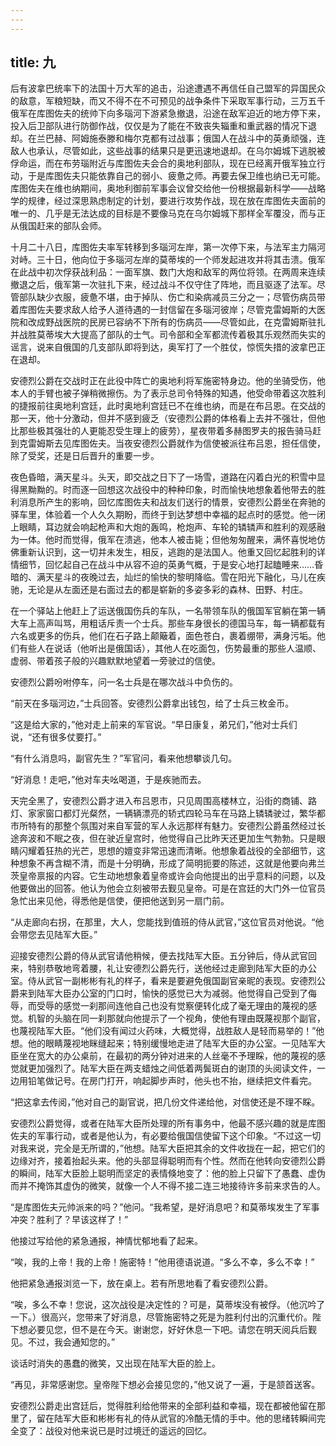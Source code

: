```yaml
---
---
---
```

title: 九
---



后有波拿巴统率下的法国十万大军的追击，沿途遭遇不再信任自己盟军的异国民众的敌意，军粮短缺，而又不得不在不可预见的战争条件下采取军事行动，三万五千俄军在库图佐夫的统帅下向多瑙河下游紧急撤退，沿途在敌军迫近的地方停下来，投入后卫部队进行防御作战，仅仅是为了能在不致丧失辎重和重武器的情况下退却。在兰巴赫、阿姆施泰滕和梅尔克都有过战事；俄国人在战斗中的英勇顽强，连敌人也承认，尽管如此，这些战事的结果只是更迅速地退却。在乌尔姆城下逃脱被俘命运，而在布劳瑙附近与库图佐夫会合的奥地利部队，现在已经离开俄军独立行动，于是库图佐夫只能依靠自己的弱小、疲惫之师。再要去保卫维也纳已无可能。库图佐夫在维也纳期间，奥地利御前军事会议曾交给他一份根据最新科学——战略学的规律，经过深思熟虑制定的计划，要进行攻势作战，现在放在库图佐夫面前的唯一的、几乎是无法达成的目标是不要像马克在乌尔姆城下那样全军覆没，而与正从俄国赶来的部队会师。

十月二十八日，库图佐夫率军转移到多瑙河左岸，第一次停下来，与法军主力隔河对峙。三十日，他向位于多瑙河左岸的莫蒂埃的一个师发起进攻并将其击溃。俄军在此战中初次俘获战利品：一面军旗、数门大炮和敌军的两位将领。在两周来连续撤退之后，俄军第一次驻扎下来，经过战斗不仅守住了阵地，而且驱逐了法军。尽管部队缺少衣服，疲惫不堪，由于掉队、伤亡和染病减员三分之一；尽管伤病员带着库图佐夫要求敌人给予人道待遇的一封信留在多瑙河彼岸；尽管克雷姆斯的大医院和改成野战医院的民房已容纳不下所有的伤病员——尽管如此，在克雷姆斯驻扎并战胜莫蒂埃大大提高了部队的士气。司令部和全军都流传着极其乐观然而失实的谣言，说来自俄国的几支部队即将到达，奥军打了一个胜仗，惊慌失措的波拿巴正在退却。

安德烈公爵在交战时正在此役中阵亡的奥地利将军施密特身边。他的坐骑受伤，他本人的手臂也被子弹稍微擦伤。为了表示总司令特殊的知遇，他受命带着这次胜利的捷报前往奥地利宫廷，此时奥地利宫廷已不在维也纳，而是在布吕恩。在交战的那一天，他十分激动，但并不感到疲乏（安德烈公爵的体格看上去并不强壮，但他比那些极其强壮的人更能忍受生理上的疲劳），星夜带着多赫图罗夫的报告骑马赶到克雷姆斯去见库图佐夫。当夜安德烈公爵就作为信使被派往布吕恩，担任信使，除了受奖，还是日后晋升的重要一步。

夜色昏暗，满天星斗。头天，即交战之日下了一场雪，道路在闪着白光的积雪中显得黑黝黝的。时而逐一回想这次战役中的种种印象，时而愉快地想象着他带去的胜利消息所产生的影响，回忆库图佐夫和战友们送行的情景，安德烈公爵坐在奔驰的驿车里，体验着一个人久久期盼，而终于到达梦想中幸福的起点时的感觉。他一闭上眼睛，耳边就会响起枪声和大炮的轰鸣，枪炮声、车轮的辚辚声和胜利的观感融为一体。他时而觉得，俄军在溃逃，他本人被击毙；但他匆匆醒来，满怀喜悦地仿佛重新认识到，这一切并未发生，相反，逃跑的是法国人。他重又回忆起胜利的详情细节，回忆起自己在战斗中从容不迫的英勇气概，于是安心地打起瞌睡来……昏暗的、满天星斗的夜晚过去，灿烂的愉快的黎明降临。雪在阳光下融化，马儿在疾驰，无论是从左面还是右面过去的都是崭新的多姿多彩的森林、田野、村庄。

在一个驿站上他赶上了运送俄国伤兵的车队，一名带领车队的俄国军官躺在第一辆大车上高声叫骂，用粗话斥责一个士兵。那些车身很长的德国马车，每一辆都载有六名或更多的伤兵，他们在石子路上颠簸着，面色苍白，裹着绷带，满身污垢。他们有些人在说话（他听出是俄国话），其他人在吃面包，伤势最重的那些人温顺、虚弱、带着孩子般的兴趣默默地望着一旁驶过的信使。

安德烈公爵吩咐停车，问一名士兵是在哪次战斗中负伤的。

“前天在多瑙河边，”士兵回答。安德烈公爵拿出钱包，给了士兵三枚金币。

“这是给大家的，”他对走上前来的军官说。“早日康复，弟兄们，”他对士兵们说，“还有很多仗要打。”

“有什么消息吗，副官先生？”军官问，看来他想攀谈几句。

“好消息！走吧，”他对车夫吆喝道，于是疾驰而去。

天完全黑了，安德烈公爵才进入布吕恩市，只见周围高楼林立，沿街的商铺、路灯、家家窗口都灯光粲然，一辆辆漂亮的轿式四轮马车在马路上辚辚驶过，繁华都市所特有的那整个氛围对来自军营的军人永远那样有魅力。安德烈公爵虽然经过长途奔波和不眠之夜，但在驶近皇宫时，他觉得自己比昨天还更加生气勃勃。只是眼睛闪耀着狂热的光芒，思想的嬗变非常迅速而清晰。他想象着战役的全部细节，这种想象不再含糊不清，而是十分明确，形成了简明扼要的陈述，这就是他要向弗兰茨皇帝禀报的内容。它生动地想象着皇帝或许会向他提出的出乎意料的问题，以及他要做出的回答。他认为他会立刻被带去觐见皇帝。可是在宫廷的大门外一位官员急忙出来见他，得悉他是信使，便把他送到另一扇门前。

“从走廊向右拐，在那里，大人，您能找到值班的侍从武官，”这位官员对他说。“他会带您去见陆军大臣。”

迎接安德烈公爵的侍从武官请他稍候，便去找陆军大臣。五分钟后，侍从武官回来，特别恭敬地弯着腰，礼让安德烈公爵先行，送他经过走廊到陆军大臣的办公室。侍从武官一副彬彬有礼的样子，看来是要避免俄国副官亲昵的表现。安德烈公爵来到陆军大臣办公室的门口时，愉快的感觉已大为减弱。他觉得自己受到了侮辱，而受辱的感觉一刹那间连他自己也没有觉察便转化成了毫无理由的蔑视的感觉。机智的头脑在同一刹那就向他提示了一个视角，使他有理由既蔑视那个副官，也蔑视陆军大臣。“他们没有闻过火药味，大概觉得，战胜敌人是轻而易举的！”他想。他的眼睛蔑视地眯缝起来；特别缓慢地走进了陆军大臣的办公室。一见陆军大臣坐在宽大的办公桌前，在最初的两分钟对进来的人丝毫不予理睬，他的蔑视的感觉就更加强烈了。陆军大臣在两支蜡烛之间低着两鬓斑白的谢顶的头阅读文件，一边用铅笔做记号。在房门打开，响起脚步声时，他头也不抬，继续把文件看完。

“把这拿去传阅，”他对自己的副官说，把几份文件递给他，对信使还是不理不睬。

安德烈公爵觉得，或者在陆军大臣所处理的所有事务中，他最不感兴趣的就是库图佐夫的军事行动，或者是他认为，有必要给俄国信使留下这个印象。“不过这一切对我来说，完全是无所谓的，”他想。陆军大臣把其余的文件收拢在一起，把它们的边缘对齐，接着抬起头来。他的头部显得聪明而有个性。然而在他转向安德烈公爵的瞬间，陆军大臣脸上聪明而坚定的表情倏地变了：他的脸上只留下了愚蠢、虚伪而并不掩饰其虚伪的微笑，就像一个人不得不接二连三地接待许多前来求告的人。

“是库图佐夫元帅派来的吗？”他问。“我希望，是好消息吧？和莫蒂埃发生了军事冲突？胜利了？早该这样了！”

他接过写给他的紧急通报，神情忧郁地看了起来。

“唉，我的上帝！我的上帝！施密特！”他用德语说道。“多么不幸，多么不幸！”

他把紧急通报浏览一下，放在桌上。若有所思地看了看安德烈公爵。

“唉，多么不幸！您说，这次战役是决定性的？可是，莫蒂埃没有被俘。（他沉吟了一下。）很高兴，您带来了好消息，尽管施密特之死是为胜利付出的沉重代价。陛下想必要见您，但不是在今天。谢谢您，好好休息一下吧。请您在明天阅兵后觐见。不过，我会通知您的。”

谈话时消失的愚蠢的微笑，又出现在陆军大臣的脸上。

“再见，非常感谢您。皇帝陛下想必会接见您的，”他又说了一遍，于是颔首送客。

安德烈公爵走出宫廷后，觉得胜利给他带来的全部利益和幸福，现在都被他留在那里了，留在陆军大臣和彬彬有礼的侍从武官的冷酷无情的手中。他的思绪转瞬间完全变了：战役对他来说已是时过境迁的遥远的回忆。